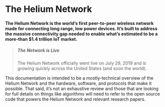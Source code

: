 # The Helium Network 

#### The Helium Network is the world’s first peer-to-peer wireless network made for connecting long range, low power devices. It’s built to address the massive connectivity gap needed to enable what’s estimated to be a more-than $1.4 trillion IoT market. 

> ##### The Network is Live
>The Helium Network officially went live on July 29, 2019 and is growing quickly across the United States (and soon the world). 

This documentation is intended to be a mostly-technical overview of the Helium Network and the hardware, software, and protocols that make it possible. That said, it’s not an exhaustive review and those that are looking for full details on things like algorithms will need to refer to the open source code that powers the Helium Network and relevant research papers.

